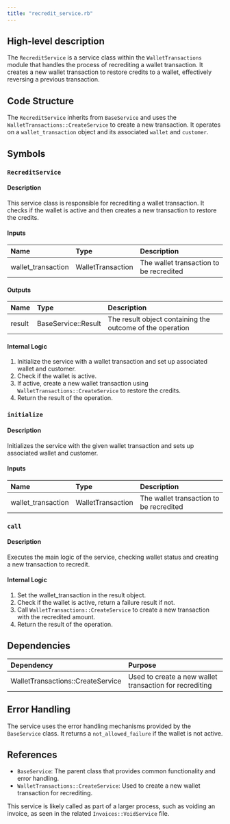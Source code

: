 ```yaml
---
title: "recredit_service.rb"
---
```


## High-level description
The `RecreditService` is a service class within the `WalletTransactions` module that handles the process of recrediting a wallet transaction. It creates a new wallet transaction to restore credits to a wallet, effectively reversing a previous transaction.

## Code Structure
The `RecreditService` inherits from `BaseService` and uses the `WalletTransactions::CreateService` to create a new transaction. It operates on a `wallet_transaction` object and its associated `wallet` and `customer`.

## Symbols

### `RecreditService`
#### Description
This service class is responsible for recrediting a wallet transaction. It checks if the wallet is active and then creates a new transaction to restore the credits.

#### Inputs
| Name | Type | Description |
|:-----|:-----|:------------|
| wallet_transaction | WalletTransaction | The wallet transaction to be recredited |

#### Outputs
| Name | Type | Description |
|:-----|:-----|:------------|
| result | BaseService::Result | The result object containing the outcome of the operation |

#### Internal Logic
1. Initialize the service with a wallet transaction and set up associated wallet and customer.
2. Check if the wallet is active.
3. If active, create a new wallet transaction using `WalletTransactions::CreateService` to restore the credits.
4. Return the result of the operation.

### `initialize`
#### Description
Initializes the service with the given wallet transaction and sets up associated wallet and customer.

#### Inputs
| Name | Type | Description |
|:-----|:-----|:------------|
| wallet_transaction | WalletTransaction | The wallet transaction to be recredited |

### `call`
#### Description
Executes the main logic of the service, checking wallet status and creating a new transaction to recredit.

#### Internal Logic
1. Set the wallet_transaction in the result object.
2. Check if the wallet is active, return a failure result if not.
3. Call `WalletTransactions::CreateService` to create a new transaction with the recredited amount.
4. Return the result of the operation.

## Dependencies
| Dependency | Purpose |
|:-----------|:--------|
| WalletTransactions::CreateService | Used to create a new wallet transaction for recrediting |

## Error Handling
The service uses the error handling mechanisms provided by the `BaseService` class. It returns a `not_allowed_failure` if the wallet is not active.

## References
- `BaseService`: The parent class that provides common functionality and error handling.
- `WalletTransactions::CreateService`: Used to create a new wallet transaction for recrediting.

This service is likely called as part of a larger process, such as voiding an invoice, as seen in the related `Invoices::VoidService` file.